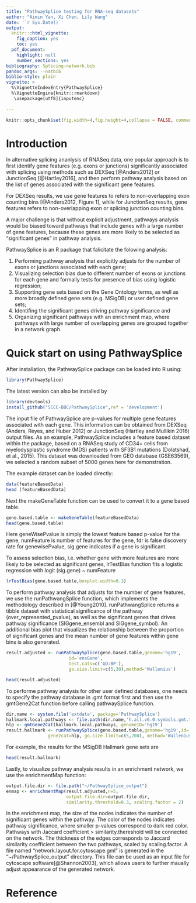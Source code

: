```yaml
---
title: "PathwaySplice testing for RNA-seq datasets"
author: "Aimin Yan, Xi Chen, Lily Wang"
date: '`r Sys.Date()`'
output:
  knitr:::html_vignette:
    fig_caption: yes
    toc: yes
  pdf_document:
    highlight: null
    number_sections: yes
bibliography: Splicing-network.bib
pandoc_args: --natbib
biblio-style: plain
vignette: > 
  %\VignetteIndexEntry{PathwaySplice} 
  %\VignetteEngine{knitr::rmarkdown}
   \usepackage[utf8]{inputenc}
   
---
```



```r
knitr::opts_chunk$set(fig.width=4,fig.height=4,collapse = FALSE, comment = "#>")
```

# Introduction

In alternative splicing ananlysis of RNASeq data, one popular approach is to first identify gene features (e.g. exons or junctions) significantly associated with splicing using methods such as DEXSeq [@Anders2012] or JunctionSeq [@Hartley2016], and then perform pathway analysis based on the list of genes associated with the significant gene features.

For DEXSeq results, we use gene features to refers to non-overlapping exon counting bins [@Anders2012, Figure 1], while for JunctionSeq results, gene features refers to non-overlapping exon or splicing junction counting bins.

A major challenge is that without explicit adjustment, pathways analysis would be biased toward pathways that include genes with a large number of gene features, because these genes are more likely to be selected as “significant genes” in pathway analysis.

PathwaySplice is an R package that falicitate the folowing analysis:

1. Performing pathway analysis that explicitly adjusts for the number of exons or junctions associated with each gene;
2. Visualizing selection bias due to different number of exons or junctions for each gene and formally tests for presence of bias using logistic regression;
3. Supporting gene sets based on the Gene Ontology terms, as well as more broadly defined gene sets (e.g. MSigDB) or user defined gene sets;
4. Identifing the significant genes driving pathway significance and
5. Organizing significant pathways with an enrichment map, where pathways with large number of overlapping genes are grouped together in a network graph.

<!--
This document gives an introduction to the use of the PathwaySplice R Bioconductor package. This package provides methods for (1) performing pathway analysis that ex-plicitly adjusts for the number of exons or junctions associated with each gene; (2) visualizing selection bias due to different number of exons or junctions for each gene and formally tests for presence of bias using logistic regression; (3) supporting gene sets based on the Gene Ontology terms, as well as more broadly defined gene sets (e.g. MSigDB) or user defined gene sets; (4) identifing the significant genes driving pathway significance and (5) organizing significant pathways with an enrichment map, where pathways with large number of overlapping genes are grouped together in a network graph.
--> 

# Quick start on using PathwaySplice
After installation, the PathwaySplice package can be loaded into R using:    

```r
library(PathwaySplice)
```
The latest version can also be installed by
```r
library(devtools)
install_github("SCCC-BBC/PathwaySplice",ref = 'development')
```
The input file of PathwaySplice are p-values for multiple gene features associated with each gene. This information can be obtained from DEXSeq (Anders, Reyes, and Huber 2012) or JunctionSeq (Hartley and Mullikin 2016) output files. As an example, PathwaySplice includes a feature based dataset within the package, based on a RNASeq study of CD34+ cells from myelodysplastic syndrome (MDS) patients with SF3B1 mutations (Dolatshad, et al., 2015). This dataset was downloaded from GEO database (GSE63569), we selected a random subset of 5000 genes here for demonstration.

The example dataset can be loaded directly:
```r
data(featureBasedData)
head (featureBasedData)
```
Next the makeGeneTable function can be used to convert it to a gene based table.
```r
gene.based.table <- makeGeneTable(featureBasedData)
head(gene.based.table)
```
Here geneWisePvalue is simply the lowest feature based p-value for the gene, numFeature is number of features for the gene, fdr is false discovery rate for genewisePvalue, sig.gene indicates if a gene is significant.

To assess selection bias, i.e. whether gene with more features are more likely to be selected as significant genes, lrTestBias function fits a logistic regression with logit (sig.gene) ~ numFeature
```r
lrTestBias(gene.based.table,boxplot.width=0.3)
```

To perform pathway analysis that adjusts for the number of gene features, we use the runPathwangSplice function, which implements the methodology described in [@Young2010]. runPathwangSplice returns a tibble dataset with statistical significance of the pathway (over_represented_pvalue), as well as the significant genes that drives pathway significance (SIGgene_ensembl and SIGgene_symbol). An additional bias plot that visualizes the relationship between the proportion of significant genes and the mean number of gene features within gene bins is also generated.
```r
result.adjusted <- runPathwaySplice(gene.based.table,genome='hg19',
                        id='ensGene',
                        test.cats=c('GO:BP'),
                        go.size.limit=c(5,30),method='Wallenius')
```                        

```r
head(result.adjusted)
```

To performe pathway analysis for other user defined databases, one needs to specify the pathway database in .gmt format first and then use the gmtGene2Cat function before calling pathwaySplice function.

```r
dir.name <- system.file('extdata', package='PathwaySplice')
hallmark.local.pathways <- file.path(dir.name,'h.all.v6.0.symbols.gmt.txt')
hlp <- gmtGene2Cat(hallmark.local.pathways, genomeID='hg19')
result.hallmark <- runPathwaySplice(gene.based.table,genome='hg19',id='ensGene',
                gene2cat=hlp, go.size.limit=c(5,200), method='Wallenius', binsize=20)
```                
For example, the results for the MSigDB Hallmark gene sets are
```r
head(result.hallmark)
```

Lastly, to visualize pathway analysis results in an enrichment network, we use the enrichmentMap function:
```r
output.file.dir <- file.path("~/PathwaySplice_output")
enmap <- enrichmentMap(result.adjusted,n=5,
                       output.file.dir=output.file.dir,
                       similarity.threshold=0.3, scaling.factor = 2)
```                       

In the enrichment map, the size of the nodes indicates the number of significant genes within the pathway. The color of the nodes indicates pathway significance, where smaller p-values correspond to dark red color. Pathways with Jaccard coefficient > similarity.thereshold will be connected on the network. The thickness of the edges corresponds to Jaccard similarity coefficient between the two pathways, scaled by scaling.factor. A file named “network.layout.for.cytoscape.gml” is generated in the “~/PathwaySplice_output” directory. This file can be used as an input file for cytoscape software[@Shannon2003], which allows users to further maually adjust appearance of the generated network.

# Reference
<!-- Usage: rmarkdown::render("vignettes/tutorial.Rmd", output_format="all") --> 